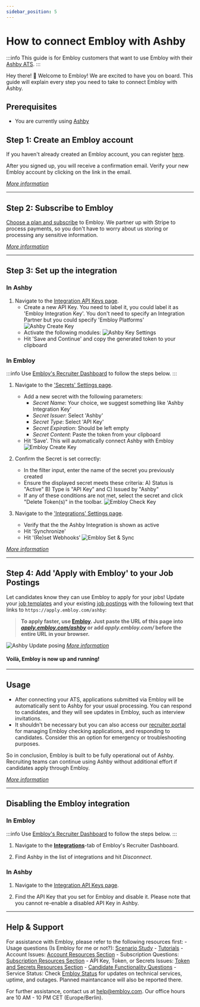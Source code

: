 ```yaml
---
sidebar_position: 5
---
```


# How to connect Embloy with Ashby

:::info
This guide is for Embloy customers that want to use Embloy with their [Ashby ATS](https://ashbyhq.com).
:::

Hey there! 👋 Welcome to Embloy! We are excited to have you on board. This guide will explain every step you need to take to connect Embloy with Ashby.

## Prerequisites

- You are currently using [Ashby](https://ashbyhq.com)

## Step 1: Create an Embloy account

If you haven't already created an Embloy account, you can register [here](https://embloy.com/register).

After you signed up, you will receive a confirmation email. Verify your new Embloy account by clicking on the link in the email.

_[More information](/docs/category/account)_

---

## Step 2: Subscribe to Embloy

[Choose a plan and subscribe](https://genius.embloy.com/settings?tab=billing) to Embloy. We partner up with Stripe to process payments, so you don't have to worry about us storing or processing any sensitive information.

_[More information](/docs/category/subscriptions)_

---

## Step 3: Set up the integration

### In Ashby

1. Navigate to the [Integration API Keys page](https://app.ashbyhq.com/admin/api/keys?step=3).
    - Create a new API Key. You need to label it, you could label it as 'Embloy Integration Key'. You don't need to specify an Integration Partner but you could specify 'Embloy Platforms'
        ![Ashby Create Key](/img/integrations/ashby/ashby-1.png)
    - Activate the following modules:
        ![Ashby Key Settings](/img/integrations/ashby/ashby-2.png)
    - Hit 'Save and Continue' and copy the generated token to your clipboard

### In Embloy

:::info
Use [Embloy's Recruiter Dashboard](https://genius.embloy.com) to follow the steps below.
:::

1. Navigate to the ['Secrets' Settings page](https://genius.embloy.com/settings?tab=secrets).
    - Add a new secret with the following parameters:
        - _Secret Name_: Your choice, we suggest something like 'Ashby Integration Key'
        - _Secret Issuer_: Select 'Ashby'
        - _Secret Type_: Select 'API Key'
        - _Secret Expiration_: Should be left empty
        - _Secret Content_: Paste the token from your clipboard
    - Hit 'Save'. This will automatically connect Ashby with Embloy
    ![Embloy Create Key](/img/integrations/ashby/ashby-3.png)
2. Confirm the Secret is set correctly:
    - In the filter input, enter the name of the secret you previously created
    - Ensure the displayed secret meets these criteria: A) Status is "Active" B) Type is "API Key" and C) Issued by "Ashby"
    - If any of these conditions are not met, select the secret and click "Delete Token(s)" in the toolbar.
    ![Embloy Check Key](/img/integrations/ashby/ashby-4.png)

    
3. Navigate to the ['Integrations' Settings page](https://genius.embloy.com/settings?tab=integrations).
    - Verify that the the Ashby Integration is shown as active
    - Hit 'Synchronize'
    - Hit '(Re)set Webhooks'
    ![Embloy Set & Sync](/img/integrations/ashby/ashby-5.png)

_[More information](/docs/category/manage-applications/)_

---

## Step 4: Add 'Apply with Embloy' to your Job Postings

Let candidates know they can use Embloy to apply for your jobs! Update your [job templates](https://app.ashbyhq.com/jobs/templates) and your existing [job postings](https://app.ashbyhq.com/jobs/all) with the following text that links to `https://apply.embloy.com/ashby`: 
> **To apply faster, use [Embloy](https://embloy.com). Just paste the URL of this page into [*apply.embloy.com/ashby*](https://apply.embloy.com/ashby) or add *apply.embloy.com/* before the entire URL in your browser.**

![Ashby Update posing](/img/integrations/ashby/ashby-6.png)
_[More information](/docs/application-proxy)_
#### Voilà, Embloy is now up and running!

---

## Usage

- After connecting your ATS, applications submitted via Embloy will be automatically sent to Ashby for your usual processing. You can respond to candidates, and they will see updates in Embloy, such as interview invitations.
- It shouldn't be necessary but you can also access our [recruiter portal](https://genius.embloy.com/) for managing Embloy checking applications, and responding to candidates. Consider this an option for emergency or troubleshooting purposes.

So in conclusion, Embloy is built to be fully operational out of Ashby. Recruiting teams can continue using Ashby without additional effort if candidates apply through Embloy.

_[More information](/docs/category/manage-applications/)_

---

## Disabling the Embloy integration

### In Embloy

:::info
Use [Embloy's Recruiter Dashboard](https://genius.embloy.com) to follow the steps below.
:::

1. Navigate to the [**Integrations**](https://genius.embloy.com/settings?tab=integrations)-tab of Embloy's Recruiter Dashboard.

2. Find Ashby in the list of integrations and hit _Disconnect_.

### In Ashby

1. Navigate to the [Integration API Keys page](https://app.ashbyhq.com/admin/api/keys?step=3).

2. Find the API Key that you set for Embloy and disable it. Please note that you cannot re-enable a disabled API Key in Ashby.

---

## Help & Support

For assistance with Embloy, please refer to the following resources first:
    - Usage questions (Is Embloy for me or not?): [Scenario Study](https://developers.embloy.com/docs/core/service-comparison)
    - [Tutorials](https://developers.embloy.com/docs/category/tutorial---basics)
    - Account Issues: [Account Resources Section](https://developers.embloy.com/docs/category/account)
    - Subscription Questions: [Subscription Resources Section](https://developers.embloy.com/docs/category/subscriptions)
    - API Key, Token, or Secrets Issues: [Token and Secrets Resources Section](https://developers.embloy.com/docs/category/tokens-and-secrets)
    - [Candidate Functionality Questions](https://developers.embloy.com/docs/category/core)
    - Service Status: Check [Embloy Status](https://status.embloy.com) for updates on technical services, uptime, and outages. Planned maintancance will also be reported there.

For further assistance, contact us at [help@embloy.com](mailto:help@embloy.com). Our office hours are 10 AM - 10 PM CET (Europe/Berlin).

